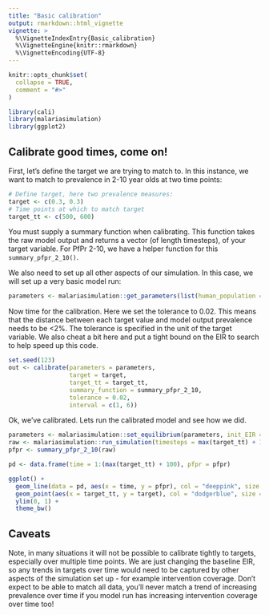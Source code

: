 ```yaml
---
title: "Basic calibration"
output: rmarkdown::html_vignette
vignette: >
  %\VignetteIndexEntry{Basic_calibration}
  %\VignetteEngine{knitr::rmarkdown}
  %\VignetteEncoding{UTF-8}
---
```


```r
knitr::opts_chunk$set(
  collapse = TRUE,
  comment = "#>"
)
```

```r
library(cali)
library(malariasimulation)
library(ggplot2)
```

## Calibrate good times, come on!

First, let's define the target we are trying to match to. In this instance, we
want to match to prevalence in 2-10 year olds at two time points:

```r
# Define target, here two prevalence measures:
target <- c(0.3, 0.3)
# Time points at which to match target
target_tt <- c(500, 600)
```

You must supply a summary function when calibrating. This function takes the raw
model output and returns a vector (of length timesteps), of your target variable.
For PfPr 2-10, we have a helper function for this `summary_pfpr_2_10()`.

We also need to set up all other aspects of our simulation. In this case, we will
set up a very basic model run:

```r
parameters <- malariasimulation::get_parameters(list(human_population = 1000))
```

Now time for the calibration. Here we set the tolerance to 0.02. This means that
the distance between each target value and model output prevalence needs to be <2%. The
tolerance is specified in the unit of the target variable. We also cheat a bit here
and put a tight bound on the EIR to search to help speed up this code.

```r
set.seed(123)
out <- calibrate(parameters = parameters,
                 target = target,
                 target_tt = target_tt,
                 summary_function = summary_pfpr_2_10,
                 tolerance = 0.02, 
                 interval = c(1, 6))
```

Ok, we've calibrated. Lets run the calibrated model and see how we did.

```r
parameters <- malariasimulation::set_equilibrium(parameters, init_EIR = out$root)
raw <- malariasimulation::run_simulation(timesteps = max(target_tt) + 100, parameters = parameters)
pfpr <- summary_pfpr_2_10(raw)

pd <- data.frame(time = 1:(max(target_tt) + 100), pfpr = pfpr)

ggplot() +
  geom_line(data = pd, aes(x = time, y = pfpr), col = "deeppink", size = 1) +
  geom_point(aes(x = target_tt, y = target), col = "dodgerblue", size = 4) + 
  ylim(0, 1) +
  theme_bw()

```

## Caveats

Note, in many situations it will not be possible to calibrate tightly to targets,
especially over multiple time points. We are just changing the baseline EIR, 
so any trends in targets over time would need to be captured by other aspects of
the simulation set up - for example intervention coverage. Don't expect to be able to
match all data, you'll never match a trend of increasing prevalence over time if
you model run has increasing intervention coverage over time too!